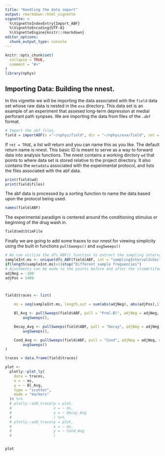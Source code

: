 ```yaml
---
title: "Handling the data import"
output: rmarkdown::html_vignette
vignette: >
  %\VignetteIndexEntry{Import_ABF}
  %\VignetteEncoding{UTF-8}
  %\VignetteEngine{knitr::rmarkdown}
editor_options: 
  chunk_output_type: console
---
```


```r
knitr::opts_chunk$set(
  collapse = TRUE,
  comment = "#>"
)
library(nphys)
```

## Importing Data: Building the nnest.

In this vignette we will be importing the data associated with the `field` data set whose raw data is nested in the `exa` directory. This data set is an example of an experiment that assesed long-term depression at medial perforant path synpses. We are importing the data from files of the `.abf` format.  

```r
# Import the abf files. 
field = importABF(x ="~/nphys/field", dir = "~/nphys/exa/field", ret = TRUE, sv = FALSE)

```

If `ret = TRUE`, a list will return and you can name this as you like. The default return name is nnest. This basic ID is meant to serve as a way to forward data into analysis functions. The nnest contains a working dirctory `wd` that points to where data set is stored relative to the project directory. It also contains the `metadata` associated with the experimental protocol, and lists the files associated with the abf data.

```r
print(field$wd)
print(field$files)
```

The abf data is processed by a sorting function to name the data based upon the protocol being used.

```r
names(field$ABF)
```

The experimental paradigm is centered around the conditioning stimulus or beginning of the drug wash in.

```r
field$md$StimFile
```

Finally we are going to add some traces to our nnest for viewing simplicity using the built in functions `pullSweeps()` and `avgSweeps()`

```r
# We can utilize the dfs_ABF() function to extract the sampling interval 
sampleInt.ms <- unique(dfs_ABF(field$ABF, int = "samplingIntervalInSec", returnList = FALSE))*1000 # convert to ms
if(length(sampleInt.ms)>1)stop("Different sample frequencies")
# Ajustments can be made to the points before and after the stimArtifact identifier as to the range to be isolated.
adjNeg = -100
adjPos = 1400



field$traces <- list(

    ms = seq(sampleInt.ms, length.out = sum(abs(adjNeg), abs(adjPos),1), by =sampleInt.ms),

    Bl_Avg <- pullSweeps(field$ABF, pull = "PreC-Bl", adjNeg = adjNeg, adjPos = adjPos) %>%
        avgSweeps(),

    Decay_Avg <- pullSweeps(field$ABF, pull = "Decay", adjNeg = adjNeg, adjPos = adjPos) %>%
        avgSweeps(),

    Cond_Avg <- pullSweeps(field$ABF, pull = "Cond", adjNeg = adjNeg, adjPos = adjPos) %>%
        avgSweeps()
)
```


```r

traces = data.frame(field$traces)

plot <-
  plotly::plot_ly(
    data = traces,
    x = ~ ms,
    y = ~ Bl_Avg,
    type = "scatter",
    mode = "markers"
  )# %>%
  # plotly::add_trace(p = plot,
  #                   x = ~ ms,
  #                   y = ~ Decay_Avg
  #                   ) %>%
  # plotly::add_trace(p = plot,
  #                   x = ~ ms,
  #                   y = ~ Cond_Avg
  #                   )


plot


```

